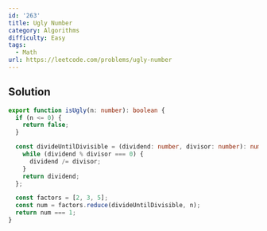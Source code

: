 ```yaml
---
id: '263'
title: Ugly Number
category: Algorithms
difficulty: Easy
tags:
  - Math
url: https://leetcode.com/problems/ugly-number
---
```


## Solution

```typescript filename="solution.ts" copy
export function isUgly(n: number): boolean {
  if (n <= 0) {
    return false;
  }

  const divideUntilDivisible = (dividend: number, divisor: number): number => {
    while (dividend % divisor === 0) {
      dividend /= divisor;
    }
    return dividend;
  };

  const factors = [2, 3, 5];
  const num = factors.reduce(divideUntilDivisible, n);
  return num === 1;
}
```
